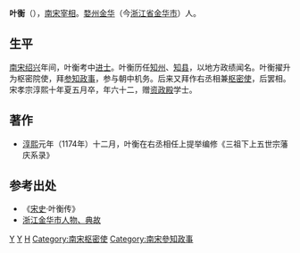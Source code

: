 '''叶衡'''（{{bd|1121年||1183年||catIdx=Y葉}}），[[南宋|南宋]][[宰相|宰相]]。[[婺州|婺州]][[金华|金华]]（今[[浙江省|浙江省]][[金华市|金华市]]）人。
==生平==
[[南宋|南宋]][[绍兴|绍兴]]年间，叶衡考中[[进士|进士]]。叶衡历任[[知州|知州]]、[[知县|知县]]，以地方政绩闻名。叶衡擢升为枢密院使，拜[[参知政事|参知政事]]，参与朝中机务。后来又拜作右丞相兼[[枢密使|枢密使]]，后罢相。宋孝宗淳熙十年夏五月卒，年六十二，赠[[资政殿|资政殿]]学士。

==著作==
* [[淳熙|淳熙]]元年（1174年）十二月，叶衡在右丞相任上提举编修《三祖下上五世宗藩庆系录》

==参考出处==
*《[[宋史|宋史]]·叶衡传》
*[https://web.archive.org/web/20080225184637/http://www.chinasights.com/shtml/zj_people_jinhua.shtml 浙江金华市人物、典故]
{{start box}}
{{s-before|[[曾怀|曾怀]]}}
{{s-title|[[南宋|南宋]][[右丞相|右丞相]]|1174年—1175年}}
{{s-after|[[史浩|史浩]]}}
{{end box}}
[[Category:宋朝宰相|Y]]
[[Category:金华人|Y]]
[[Category:叶姓|H]]
[[Category:南宋枢密使|Category:南宋枢密使]]
[[Category:南宋參知政事|Category:南宋參知政事]]